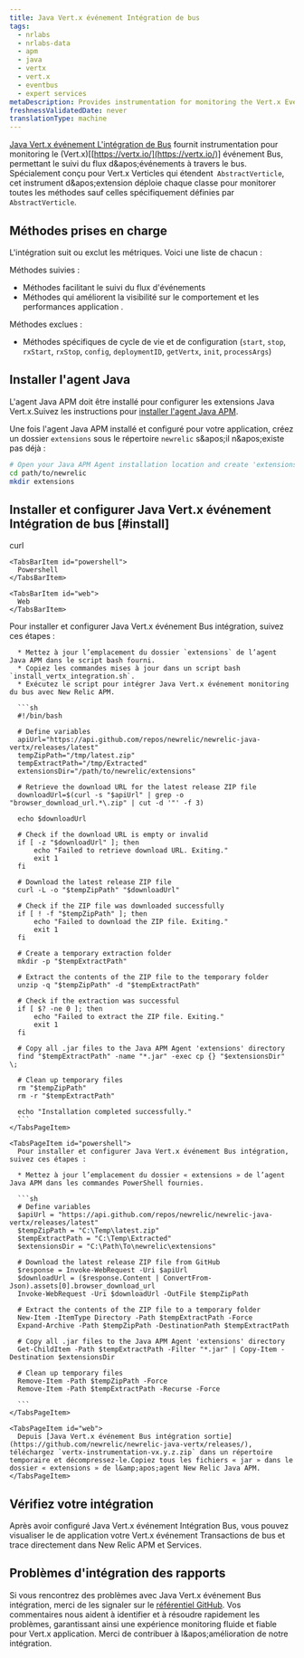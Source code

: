 ```yaml
---
title: Java Vert.x événement Intégration de bus
tags:
  - nrlabs
  - nrlabs-data
  - apm
  - java
  - vertx
  - vert.x
  - eventbus
  - expert services
metaDescription: Provides instrumentation for monitoring the Vert.x Event Bus.
freshnessValidatedDate: never
translationType: machine
---
```


[Java Vert.x événement L&apos;intégration de Bus](https://github.com/newrelic/newrelic-java-vertx/tree/main) fournit instrumentation pour monitoring le (Vert.x)\[[https://vertx.io/](https://vertx.io/)] événement Bus, permettant le suivi du flux d&amp;apos;événements à travers le bus. Spécialement conçu pour Vert.x Verticles qui étendent` AbstractVerticle`, cet instrument d&amp;apos;extension déploie chaque classe pour monitorer toutes les méthodes sauf celles spécifiquement définies par `AbstractVerticle`.

## Méthodes prises en charge

L&apos;intégration suit ou exclut les métriques. Voici une liste de chacun :

Méthodes suivies :

* Méthodes facilitant le suivi du flux d&apos;événements
* Méthodes qui améliorent la visibilité sur le comportement et les performances application .

Méthodes exclues :

* Méthodes spécifiques de cycle de vie et de configuration (`start`, `stop`, `rxStart`, `rxStop`, `config`, `deploymentID`, `getVertx`, `init`, `processArgs`)

## Installer l&apos;agent Java

L&apos;agent Java APM doit être installé pour configurer les extensions Java Vert.x.Suivez les instructions pour [installer l&apos;agent Java APM](https://docs.newrelic.com/install/java/).

Une fois l&apos;agent Java APM installé et configuré pour votre application, créez un dossier `extensions` sous le répertoire `newrelic` s&amp;apos;il n&amp;apos;existe pas déjà :

```bash
# Open your Java APM Agent installation location and create 'extensions' folder ( if it is not existing) 
cd path/to/newrelic
mkdir extensions
```

## Installer et configurer Java Vert.x événement Intégration de bus [#install]

<Tabs>
  <TabsBar>
    <TabsBarItem id="curl">
      curl
    </TabsBarItem>

    <TabsBarItem id="powershell">
      Powershell
    </TabsBarItem>

    <TabsBarItem id="web">
      Web
    </TabsBarItem>
  </TabsBar>

  <TabsPages>
    <TabsPageItem id="curl">
      Pour installer et configurer Java Vert.x événement Bus intégration, suivez ces étapes :

      * Mettez à jour l’emplacement du dossier `extensions` de l’agent Java APM dans le script bash fourni.
      * Copiez les commandes mises à jour dans un script bash `install_vertx_integration.sh`.
      * Exécutez le script pour intégrer Java Vert.x événement monitoring du bus avec New Relic APM.

      ```sh
      #!/bin/bash

      # Define variables
      apiUrl="https://api.github.com/repos/newrelic/newrelic-java-vertx/releases/latest"
      tempZipPath="/tmp/latest.zip"
      tempExtractPath="/tmp/Extracted"
      extensionsDir="/path/to/newrelic/extensions"

      # Retrieve the download URL for the latest release ZIP file
      downloadUrl=$(curl -s "$apiUrl" | grep -o "browser_download_url.*\.zip" | cut -d '"' -f 3)

      echo $downloadUrl

      # Check if the download URL is empty or invalid
      if [ -z "$downloadUrl" ]; then
          echo "Failed to retrieve download URL. Exiting."
          exit 1
      fi

      # Download the latest release ZIP file
      curl -L -o "$tempZipPath" "$downloadUrl"

      # Check if the ZIP file was downloaded successfully
      if [ ! -f "$tempZipPath" ]; then
          echo "Failed to download the ZIP file. Exiting."
          exit 1
      fi

      # Create a temporary extraction folder
      mkdir -p "$tempExtractPath"

      # Extract the contents of the ZIP file to the temporary folder
      unzip -q "$tempZipPath" -d "$tempExtractPath"

      # Check if the extraction was successful
      if [ $? -ne 0 ]; then
          echo "Failed to extract the ZIP file. Exiting."
          exit 1
      fi

      # Copy all .jar files to the Java APM Agent 'extensions' directory
      find "$tempExtractPath" -name "*.jar" -exec cp {} "$extensionsDir" \;

      # Clean up temporary files
      rm "$tempZipPath"
      rm -r "$tempExtractPath"

      echo "Installation completed successfully."
      ```
    </TabsPageItem>

    <TabsPageItem id="powershell">
      Pour installer et configurer Java Vert.x événement Bus intégration, suivez ces étapes :

      * Mettez à jour l’emplacement du dossier « extensions » de l’agent Java APM dans les commandes PowerShell fournies.

      ```sh
      # Define variables
      $apiUrl = "https://api.github.com/repos/newrelic/newrelic-java-vertx/releases/latest"
      $tempZipPath = "C:\Temp\latest.zip"
      $tempExtractPath = "C:\Temp\Extracted"
      $extensionsDir = "C:\Path\To\newrelic\extensions"

      # Download the latest release ZIP file from GitHub
      $response = Invoke-WebRequest -Uri $apiUrl
      $downloadUrl = ($response.Content | ConvertFrom-Json).assets[0].browser_download_url
      Invoke-WebRequest -Uri $downloadUrl -OutFile $tempZipPath

      # Extract the contents of the ZIP file to a temporary folder
      New-Item -ItemType Directory -Path $tempExtractPath -Force
      Expand-Archive -Path $tempZipPath -DestinationPath $tempExtractPath

      # Copy all .jar files to the Java APM Agent 'extensions' directory
      Get-ChildItem -Path $tempExtractPath -Filter "*.jar" | Copy-Item -Destination $extensionsDir

      # Clean up temporary files
      Remove-Item -Path $tempZipPath -Force
      Remove-Item -Path $tempExtractPath -Recurse -Force

      ```
    </TabsPageItem>

    <TabsPageItem id="web">
      Depuis [Java Vert.x événement Bus intégration sortie](https://github.com/newrelic/newrelic-java-vertx/releases/), téléchargez `vertx-instrumentation-vx.y.z.zip` dans un répertoire temporaire et décompressez-le.Copiez tous les fichiers « jar » dans le dossier « extensions » de l&amp;apos;agent New Relic Java APM.
    </TabsPageItem>
  </TabsPages>
</Tabs>

## Vérifiez votre intégration

Après avoir configuré Java Vert.x événement Intégration Bus, vous pouvez visualiser le de application votre Vert.x événement Transactions de bus et trace directement dans New Relic APM et Services.

## Problèmes d&apos;intégration des rapports

Si vous rencontrez des problèmes avec Java Vert.x événement Bus intégration, merci de les signaler sur le [référentiel GitHub](https://github.com/newrelic/newrelic-java-vertx/issues). Vos commentaires nous aident à identifier et à résoudre rapidement les problèmes, garantissant ainsi une expérience monitoring fluide et fiable pour Vert.x application. Merci de contribuer à l&amp;apos;amélioration de notre intégration.